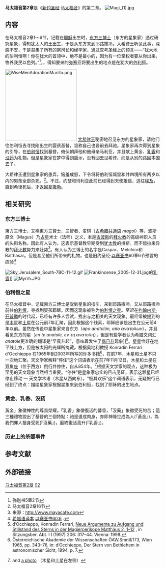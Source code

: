 '''马太福音第2章'''是《[[新约圣经|新约圣经]]·[[马太福音|马太福音]]》的第二章。
[[Image:Magi_(1).jpg|thumb]]
== 内容 ==

在马太福音2章1～6节，记载在[[耶稣|耶稣]]出生时，[[东方三博士|东方三博士]]（东方的星象家）通过研究星象，得知犹太人的王出生，于是从东方来到耶路撒冷。大希律王听见此事，深感不安，于是召集了所有的祭司长和经学家，通过查考圣经上的预言——“犹大地的伯利恒啊！你在犹大的首领中，绝不是最小的，因为有一位掌权者要从你出来，牧养我民以色列。”<ref>弥迦书5章2节</ref>。，得知要来的[[弥赛亚|弥赛亚]]将要出生的地点是在犹大的[[伯利恒|伯利恒]]。

[[Image:WiseMenAdorationMurillo.png|233px]]
[[大希律王|大希律王]]秘密地召见东方的星象家，请他们往伯利恒去寻找刚出生的婴孩基督，诡称自己也要前去拜祂。星象家再次得到星象的引导，在[[伯利恒|伯利恒]]找到基督，俯伏朝拜他和他母亲马利亚，并且献上黄金、[[乳香|乳香]]和[[没药|没药]]为礼物。但是星象家在梦中得到启示，没有回去见希律，而是从别的路回本国去了。 

大希律王遭到星象家的愚弄，恼羞成怒，下令将将伯利恒城里和并四境所有两岁以内的男孩全部杀死。<ref>马太福音2章16节</ref>。不过，约瑟和玛利亚此前已经得到天使报信，逃往[[埃及|埃及]]，直到希律死后，才返回[[拿撒勒|拿撒勒]]。

== 相关研究 ==
=== 东方三博士 ===
{{Main|东方三博士}}
東方三博士，又稱東方三賢士、三智者、麦琪（[[古希腊共通语|古希腊共通语]] ''magoi''）等，波斯原文（Magus）乃[[占星|占星]]术士（法师）之义，本是[[古波斯|古波斯]]的[[拜火教|拜火教]]的高级神职人员的头衔名称。因此有人认为，这表示基督教早期受到[[犹太教|犹太教]]的排挤，而不惜拉来异教的[[拜火教|拜火教]]势力来壮势<ref>来源：[http://www.mayacafe.com/forum/topic1.php3?tkey=1172123395 http://www.mayacafe.com]{{dead link|date=2018年5月 |bot=InternetArchiveBot |fix-attempted=yes }}
</ref>。有人认为三博士的名字是Caspar、Melchior和Balthasar。但是甚至他们所带来的礼物，也是旧约圣经·[[以赛亚书|以赛亚书]]60章6节预言的应验<ref>[[希腊语译本|希腊语译本]] [http://www.biblegateway.com/passage/?search=Isaiah+60:6 以赛亚书60:6] {{Wayback|url=http://www.biblegateway.com/passage/?search=Isaiah+60:6 |date=20181216074214 }}.</ref>

[[Image:Sky_Jerusalem_South-7BC-11-12.gif|thumb]]
[[Image:Frankincense_2005-12-31.jpg|thumb]]的[[乳香|乳香]]]]
[[Image:Myrrh.JPG|thumb]]

=== 伯利恒之星 ===
{{Main|伯利恒之星}}
在马太福音中，记载東方三博士是受到星象的指引，来到耶路撒冷，又从耶路撒冷前往[[伯利恒|伯利恒]]，寻找到婴孩耶稣。因而这现象被称为[[伯利恒之星|伯利恒之星]]。至迟在[[约翰内斯·开普勒|约翰内斯·开普勒]]的时代起，已经有许多人尝试，找出与之相关的天文现象。最经常被提到的是[[木星|木星]]和[[土星|土星]]在公元前7年汇聚，因此根据这个线索，耶稣应该是出生在公元前4年以前。虽然在传说中星象家来自东方（''apo anatolón, απο ανατολων''），并且看见东方的星（''en te anatole, εν τη ανατολη''），但是有些学者认为希腊文词汇''anatole''更准确的翻译是“早晨升起”，意味着发生了[[偕日升|偕日升]]现象]]<ref name="Occhieppo 1997">d’Occhieppo, Konradin Ferrari, [http://www.oeaw.ac.at/mathnat/publmn/1997/pdffile/17-A19II.PDF Neue Argumente zu Aufgang und Stillstand des Sterns in der Magierperikope Matthäus 2, 1–12] {{webarchive|url=https://web.archive.org/web/20080227124015/http://www.oeaw.ac.at/mathnat/publmn/1997/pdffile/17-A19II.PDF |date=2008-02-27 }}, in Sitzungsber. Abt. I I (1997) 206: 317–44. Vienna: 1998.</ref>。星星恰好在地平线上方，但是被太阳的光辉所掩藏。根据奥地利教授 Konradin Ferrari d'Occhieppo 在1965年到2003年所写的许多书籍<ref name="Occhieppo">Österreichische Akademie der Wissenschaften ÖAW.SmnII/173, Wien 1965, pp. 343–76, in: d’Occhieppo, Der Stern von Bethlehem in astronomischer Sicht, 1994, p. 7.</ref>，在前7年，木星和土星不只一次地汇聚。天文学家解释“停住”这个词语表示在前7年11月12日，木星和土星在[[双鱼座|双鱼座]]（位于西方）倒行并停住，自从854年。<ref name="GV">{{cite web |url=http://wwwapp.bmbwk.gv.at/kalender/1224/augen1224d.html |title=存档副本 |accessdate=2008-03-14 |deadurl=yes |archiveurl=https://web.archive.org/web/20080212174702/http://wwwapp.bmbwk.gv.at/kalender/1224/augen1224d.html |archivedate=2008-02-12 }} and [http://wwwapp.bmbwk.gv.at/kalender/1224/augen1224e.html a photo] {{webarchive|url=https://web.archive.org/web/20080212174708/http://wwwapp.bmbwk.gv.at/kalender/1224/augen1224e.html |date=2008-02-12 }}（木星和土星在左侧）</ref>根据天文学家的观点，这种极为罕见的天文现象当然相当重要。“停住”是星象家忠实的目击见证，表示这颗星已经停止移动 — 天文学术语（木星从西向东）。“极其欢乐”这个词语表示，无疑旅行已经到了终点：描绘星象家根据星象来到伯利恒，找到了耶稣的出生地点。

=== 黄金、乳香、没药 ===
黃金」象徵神性的尊貴榮耀，「乳香」象徵復活的馨香，「沒藥」象徵受死的苦；這三種禮物說出了基督的三個特點：祂是道成肉身，亦即神降世成為人(『黃金』)，為我們罪人捨身受死(『沒藥』)，最終復活高升(『乳香』)。

=== 历史上的杀婴事件 ===
==参考文献==
<div class="references-small">
<references />
</div>

==外部链接==

{{sequence
| prev = [[马太福音1章|马太福音1章]]
| list = 新約聖經的章節<br />[[马太福音|马太福音]]
| next = [[马太福音3章|马太福音3章]]
}}

[[Category:马太福音第2章|]]
[[Category:马太福音章节|02]]